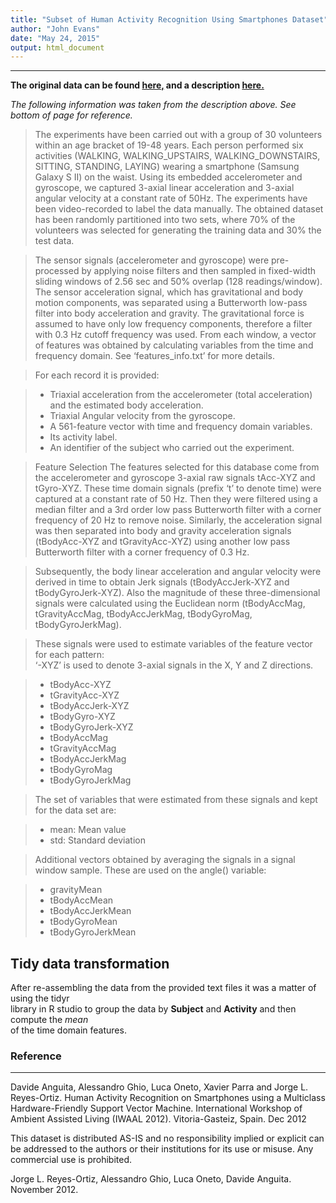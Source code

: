 ```yaml
---
title: "Subset of Human Activity Recognition Using Smartphones Dataset"
author: "John Evans"
date: "May 24, 2015"
output: html_document
---    
```

****  
**The original data can be found [here,](https://d396qusza40orc.cloudfront.net/getdata%2Fprojectfiles%2FUCI%20HAR%20Dataset.zip) and a description [here.](http://archive.ics.uci.edu/ml/datasets/Human+Activity+Recognition+Using+Smartphones)**      
      
_The following information was taken from the description above. See bottom of page for reference._      
      
> The experiments have been carried out with a group of 30 volunteers within an age bracket of 19-48 years. Each person performed six activities (WALKING, WALKING_UPSTAIRS, WALKING_DOWNSTAIRS, SITTING, STANDING, LAYING) wearing a smartphone (Samsung Galaxy S II) on the waist. Using its embedded accelerometer and gyroscope, we captured 3-axial linear acceleration and 3-axial angular velocity at a constant rate of 50Hz. The experiments have been video-recorded to label the data manually. The obtained dataset has been randomly partitioned into two sets, where 70% of the volunteers was selected for generating the training data and 30% the test data. 

> The sensor signals (accelerometer and gyroscope) were pre-processed by applying noise filters and then sampled in fixed-width sliding windows of 2.56 sec and 50% overlap (128 readings/window). The sensor acceleration signal, which has gravitational and body motion components, was separated using a Butterworth low-pass filter into body acceleration and gravity. The gravitational force is assumed to have only low frequency components, therefore a filter with 0.3 Hz cutoff frequency was used. From each window, a vector of features was obtained by calculating variables from the time and frequency domain. See 'features_info.txt' for more details. 

> For each record it is provided:

> - Triaxial acceleration from the accelerometer (total acceleration) and the estimated body acceleration.
> - Triaxial Angular velocity from the gyroscope. 
> - A 561-feature vector with time and frequency domain variables. 
> - Its activity label. 
> - An identifier of the subject who carried out the experiment.

> Feature Selection 
The features selected for this database come from the accelerometer and gyroscope 3-axial raw signals tAcc-XYZ and tGyro-XYZ. These time domain signals (prefix 't' to denote time) were captured at a constant rate of 50 Hz. Then they were filtered using a median filter and a 3rd order low pass Butterworth filter with a corner frequency of 20 Hz to remove noise. Similarly, the acceleration signal was then separated into body and gravity acceleration signals (tBodyAcc-XYZ and tGravityAcc-XYZ) using another low pass Butterworth filter with a corner frequency of 0.3 Hz. 

> Subsequently, the body linear acceleration and angular velocity were derived in time to obtain Jerk signals (tBodyAccJerk-XYZ and tBodyGyroJerk-XYZ). Also the magnitude of these three-dimensional signals were calculated using the Euclidean norm (tBodyAccMag, tGravityAccMag, tBodyAccJerkMag, tBodyGyroMag, tBodyGyroJerkMag). 

> These signals were used to estimate variables of the feature vector for each pattern:  
'-XYZ' is used to denote 3-axial signals in the X, Y and Z directions.

> - tBodyAcc-XYZ
> - tGravityAcc-XYZ
> - tBodyAccJerk-XYZ
> - tBodyGyro-XYZ
> - tBodyGyroJerk-XYZ
> - tBodyAccMag
> - tGravityAccMag
> - tBodyAccJerkMag
> - tBodyGyroMag
> - tBodyGyroJerkMag

> The set of variables that were estimated from these signals and kept for the data set are: 

> - mean: Mean value
> - std: Standard deviation


> Additional vectors obtained by averaging the signals in a signal window sample. These are used on the angle() variable:

> - gravityMean
> - tBodyAccMean
> - tBodyAccJerkMean
> - tBodyGyroMean
> - tBodyGyroJerkMean      
      
## Tidy data transformation
After re-assembling the data from the provided text files it was a matter of using the tidyr   
library in R studio to group the data by **Subject** and **Activity** and then compute the *mean*    
of the time domain features.










### Reference
******
Davide Anguita, Alessandro Ghio, Luca Oneto, Xavier Parra and Jorge L. Reyes-Ortiz. Human Activity Recognition on Smartphones using a Multiclass Hardware-Friendly Support Vector Machine. International Workshop of Ambient Assisted Living (IWAAL 2012). Vitoria-Gasteiz, Spain. Dec 2012

This dataset is distributed AS-IS and no responsibility implied or explicit can be addressed to the authors or their institutions for its use or misuse. Any commercial use is prohibited.

Jorge L. Reyes-Ortiz, Alessandro Ghio, Luca Oneto, Davide Anguita. November 2012.
